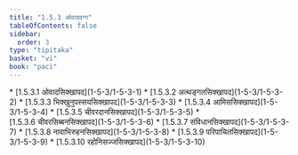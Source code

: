 ```yaml
---
title: "1.5.3 ओवादवग्ग"
tableOfContents: false
sidebar:
  order: 3
type: "tipitaka"
basket: "vi"
book: "paci"
---
```



<DynamicBreadcrumb />



<TableOfContents book="paci" section="1.5.3">
* [1.5.3.1 ओवादसिक्खापद](1-5-3/1-5-3-1)
* [1.5.3.2 अत्थङ्गतसिक्खापद](1-5-3/1-5-3-2)
* [1.5.3.3 भिक्खुनुपस्सयसिक्खापद](1-5-3/1-5-3-3)
* [1.5.3.4 आमिससिक्खापद](1-5-3/1-5-3-4)
* [1.5.3.5 चीवरदानसिक्खापद](1-5-3/1-5-3-5)
* [1.5.3.6 चीवरसिब्बनसिक्खापद](1-5-3/1-5-3-6)
* [1.5.3.7 संविधानसिक्खापद](1-5-3/1-5-3-7)
* [1.5.3.8 नावाभिरुहनसिक्खापद](1-5-3/1-5-3-8)
* [1.5.3.9 परिपाचितसिक्खापद](1-5-3/1-5-3-9)
* [1.5.3.10 रहोनिसज्जसिक्खापद](1-5-3/1-5-3-10)
</TableOfContents>